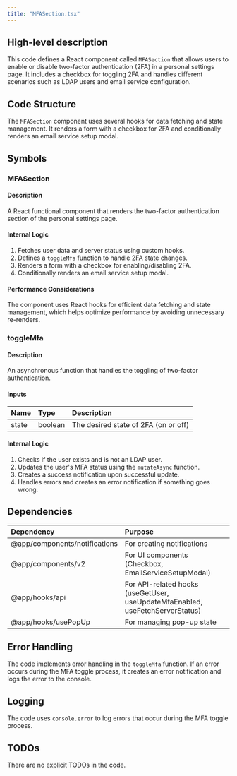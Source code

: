 ```yaml
---
title: "MFASection.tsx"
---
```


## High-level description
This code defines a React component called `MFASection` that allows users to enable or disable two-factor authentication (2FA) in a personal settings page. It includes a checkbox for toggling 2FA and handles different scenarios such as LDAP users and email service configuration.

## Code Structure
The `MFASection` component uses several hooks for data fetching and state management. It renders a form with a checkbox for 2FA and conditionally renders an email service setup modal.

## Symbols

### MFASection
#### Description
A React functional component that renders the two-factor authentication section of the personal settings page.

#### Internal Logic
1. Fetches user data and server status using custom hooks.
2. Defines a `toggleMfa` function to handle 2FA state changes.
3. Renders a form with a checkbox for enabling/disabling 2FA.
4. Conditionally renders an email service setup modal.

#### Performance Considerations
The component uses React hooks for efficient data fetching and state management, which helps optimize performance by avoiding unnecessary re-renders.

### toggleMfa
#### Description
An asynchronous function that handles the toggling of two-factor authentication.

#### Inputs
| Name  | Type    | Description                           |
|:------|:--------|:--------------------------------------|
| state | boolean | The desired state of 2FA (on or off)  |

#### Internal Logic
1. Checks if the user exists and is not an LDAP user.
2. Updates the user's MFA status using the `mutateAsync` function.
3. Creates a success notification upon successful update.
4. Handles errors and creates an error notification if something goes wrong.

## Dependencies
| Dependency | Purpose |
|:-----------|:--------|
| @app/components/notifications | For creating notifications |
| @app/components/v2 | For UI components (Checkbox, EmailServiceSetupModal) |
| @app/hooks/api | For API-related hooks (useGetUser, useUpdateMfaEnabled, useFetchServerStatus) |
| @app/hooks/usePopUp | For managing pop-up state |

## Error Handling
The code implements error handling in the `toggleMfa` function. If an error occurs during the MFA toggle process, it creates an error notification and logs the error to the console.

## Logging
The code uses `console.error` to log errors that occur during the MFA toggle process.

## TODOs
There are no explicit TODOs in the code.